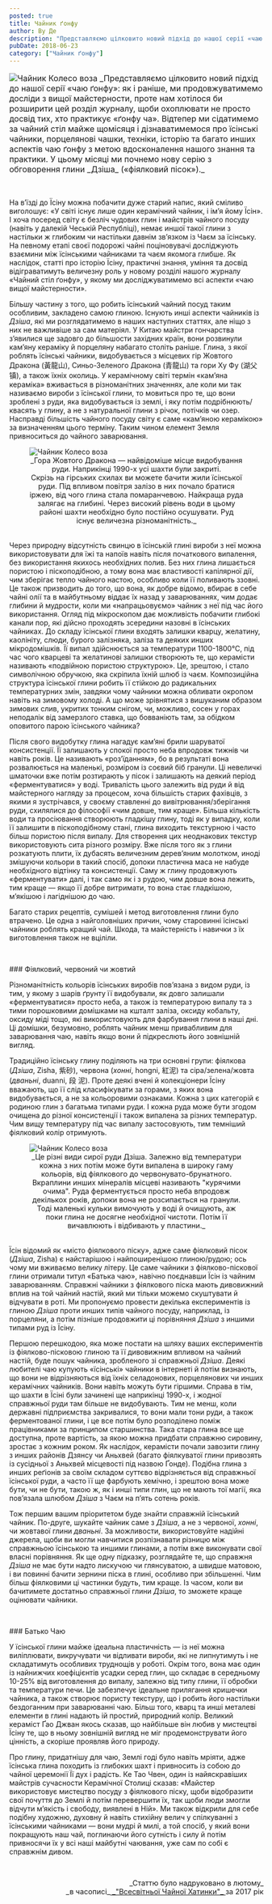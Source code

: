 ```yaml
---
posted: true
title: Чайник ґонфу
author: Ву Де
description: "Представляємо цілковито новий підхід до нашої серії «чаю ґонфу»: як і раніше, ми продовжуватимемо досліди з вищої Майстерності, проте нам хотілося би розширити цей розділ..."
pubDate: 2018-06-23
category: ["Чайник ґонфу"]
---
```



<p style="font-size: 1rem"><Image class="float-right" src={Image1} alt="Чайник Колесо воза" /> _Представляємо цілковито новий підхід до нашої серії «чаю ґонфу»: як і раніше, ми продовжуватимемо досліди з вищої майстерности, проте нам хотілося би розширити цей розділ журналу, щоби охоплювати не просто досвід тих, хто практикує «ґонфу ча». Відтепер ми сідатимемо за чайний стіл майже щомісяця і дізнаватимемося про їсінські чайники, порцелянові чашки, техніки, історію та багато инших аспектів чаю ґонфу з метою вдосконалення нашого знання та практики. У цьому місяці ми почнемо нову серію з обговорення глини _Дзіша_ («фіялковий пісок»)._</p>

<p>&nbsp;</p>

На в’їзді до Їсіну можна побачити дуже старий напис, який сміливо виголошує: «У світі існує лише один керамічний чайник, і ім’я йому Їсін». І хоча посеред світу є безліч чудових глин і майстрів чайного посуду (навіть у далекій Чеській Республіці), немає иншої такої глини з настільки ж глибоким чи настільки давнім зв’язком із Чаєм за їсінську. На певному етапі своєї подорожі чайні поціновувачі досліджують взаємини між їсінськими чайниками та чаєм якомога глибше. Як наслідок, статті про історію Їсіну, практичні знання, уміння та досвід відіграватимуть величезну роль у новому розділі нашого журналу «Чайний стіл ґонфу», у якому ми досліджуватимемо всі аспекти «чаю вищої майстерности».

Більшу частину з того, що робить їсінський чайний посуд таким особливим, закладено самою глиною. Існують инші аспекти чайників із _Дзіша_, які ми розглядатимемо в наших наступних статтях, але ніщо з них не важливіше за сам матеріял. У Китаю майстри гончарства з’явилися ще задовго до більшости західних країн, вони розвинули кам’яну кераміку й порцеляну набагато століть раніше. Глина, з якої роблять їсінські чайники, видобувається з місцевих гір Жовтого Дракона (黃龍山), Синьо-Зеленого Дракона (青龍山) та гори Ху Фу (湖父镇), а також їхніх околиць. У керамічному світі термін «кам’яна кераміка» вживається в різноманітних значеннях, але коли ми так називаємо вироби з їсінської глини, то мовиться про те, що вони зроблені з руди, яка видобувається із землі, і яку потім подрібнюють/квасять у глину, а не з натуральної глини з річок, потічків чи озер. Насправді більшість чайного посуду світу є саме «кам’яною керамікою» за визначенням цього терміну. Таким чином елемент Земля привноситься до чайного заварювання.

<figure style="margin-bottom: 2rem;">
    <Image class="align-center" src={Image2} alt="Чайник Колесо воза" />
    <figcaption style="font-size: 0.9rem; text-align: center;">
            _Гора Жовтого Дракона — найвідоміше місце видобування руди. Наприкінці 1990-х усі шахти були закриті.<br />Скрізь на гірських схилах ви можете бачити жили їсінської руди. Під впливом повітря залізо в них почало братися іржею, від чого глина стала помаранчевою. Найкраща руда залягає на глибині. Через високий рівень води в цьому районі шахти необхідно було постійно осушувати. Руд існує величезна різноманітність._
    </figcaption>
</figure>

Через природну відсутність свинцю в їсінській глині вироби з неї можна використовувати для їжі та напоїв навіть після початкового випалення, без використання якихось необхідних полив. Без них глина лишається пористою і піскоподібною, а тому вона має властивості капілярної дії, чим зберігає тепло чайного настою, особливо коли її поливають ззовні. Це також призводить до того, що вона, як добре відомо, вбирає в себе чайні олії та в майбутньому віддає їх назад у заварюваннях, чим додає глибини й мудрости, коли ми «напрацьовуємо» чайник з неї під час його використання. Огляд під мікроскопом дає можливість побачити глибокі канали пор, які дійсно проходять зсередини назовні в їсінських чайниках. До складу їсінської глини входять залишки кварцу, желатину, каолініту, слюди, бурого залізняка, заліза та деяких инших мікродомішків. Її випал здійснюється за температури 1100-1800°С, під час чого кварцеві та желатинові залишки створюють те, що керамісти називають «подвійною пористою структурою». Це, зрештою, і стало символічною обручкою, яка скріпила їхній шлюб із чаєм. Композиційна структура їсінської глини робить її стійкою до радикальних температурних змін, завдяки чому чайники можна обливати окропом навіть на зимовому холоді. А що може зрівнятися з вишуканим образом зимових слив, укритих тонким снігом, чи, можливо, сосен у горах неподалік від замерзлого ставка, що бовваніють там, за обідком оповитого парою їсінського чайника?

Після свого видобутку глина нагадує кам’яні брили шаруватої консистенції. Її залишають у спокої просто неба впродовж тижнів чи навіть років. Це називають «роз’їданням», бо в результаті вона розвалюється на маленькі, розміром із соєвий біб гранули. Ці невеличкі шматочки вже потім розтирають у пісок і залишають на деякий період «ферментуватися» у воді. Тривалість цього залежить від руди й від майстерного нагляду за процесом, хоча більшість старих фахівців, з якими я зустрічався, у своєму ставленні до вивітрювання/зберігання руди, схилялися до філософії «чим довше, тим краще». Більша кількість води та просіювання створюють гладкішу глину, тоді як у випадку, коли її залишити в піскоподібному стані, глина виходить текстурною і часто більш пористою після випалу. Для створення цих неоднакових текстур використовують сита різного розміру. Вже після того як з глини розкатують плити, їх дубасять величезним дерев’яним молотком, иноді змішуючи кольори в такий спосіб, допоки пластична маса не набуде необхідного відтінку та консистенції. Саму ж глину продовжують «ферментувати» далі, і так само як і з рудою, чим довше вона лежить, тим краще — якщо її добре витримати, то вона стає гладкішою, м’якішою і лагіднішою до чаю.

Багато старих рецептів, сумішей і метод виготовлення глини було втрачено. Це одна з найголовніших причин, чому старовинні їсінські чайники роблять кращий чай. Шкода, та майстерність і навички з їх виготовлення також не вціліли.

<p>&nbsp;</p>
### Фіялковий, червоний чи жовтий

Різноманітність кольорів їсінських виробів пов’язана з видом руди, із тим, у якому з шарів ґрунту її видобували, як довго залишали «ферментуватися» просто неба, а також із температурою випалу та з тими порошковими домішками на кшталт заліза, оксиду кобальту, оксиду міді тощо, які використовують для фарбування глини в наші дні. Ці домішки, безумовно, роблять чайник менш привабливим для заварювання чаю, навіть якщо вони й підкреслють його зовнішній вигляд.

Традиційно їсінську глину поділяють на три основні групи: фіялкова (_Дзіша_, Zisha, 紫砂), червона (_хонні_, hongni, 紅泥) та сіра/зелена/жовта (_дваньні_, duanni, 段 泥). Проте деякі вчені й колекціонери Їсіну вважають, що її слід класифікувати за горами, з яких вона видобувається, а не за кольоровими ознаками. Кожна з цих категорій є родиною глин з багатьма типами руди. І кожна руда може бути згодом очищена до різної консистенції і також випалена за різних температур. Чим вищу температуру під час випалу застосовують, тим темніший фіялковий колір отримують.

<figure style="margin-bottom: 2rem;">
    <Image class="align-center" src={Image3} alt="Чайник Колесо воза" />
    <figcaption style="font-size: 0.9rem; text-align: center;">
            _Це різні види сирої руди Дзіша. Залежно від температури кожна з них потім може бути випалена в широку гаму кольорів, від фіялкового до червонувато-брунатного. Вкраплини инших мінералів місцеві називають "курячими очима". Руда ферментується просто неба впродовж декількох років, допоки вона не розсипається на гранули. Тоді маленькі кульки вимочують у воді й очищують, аж поки глина не досягне необхідної чистоти. Потім її вичавлюють і відбивають у пластини._
    </figcaption>
</figure>

Їсін відомий як «місто фіялкового піску», адже саме фіялковий пісок (_Дзіша_, Zisha) є найстарішою і найпоширенішою глиною/рудою; ось чому ми вживаємо велику літеру. Це саме чайники з фіялково-піскової глини отримали титул «Батька чаю», навічно поєднавши Їсін із чайним заварюванням. Справжні чайники з фіялкового піска мають дивовижний вплив на той чайний настій, який ми тільки можемо скуштувати й відчувати в роті. Ми пропонуємо провести декілька експериментів із глиною _Дзіша_ проти инших типів чайного посуду, наприклад, із порцеляни, а потім пізніше продовжити ці порівняння _Дзіша_ з иншими типами руд із Їсіну.

Першою перешкодою, яка може постати на шляху ваших експериментів із фіялково-пісковою глиною та її дивовижним впливом на чайний настій, буде пошук чайника, зробленого зі справжньої _Дзіша_. Деякі любителі чаю купують «їсінські» чайники в інтернеті й потім визнають, що вони не відрізняються від їхніх селадонових, порцелянових чи инших керамічних чайників. Вони навіть можуть бути гіршими. Справа в тім, що шахти в Їсіні були зачинені ще наприкінці 1990-х, і жодної справжньої руди там більше не видобувають. Тим не менш, коли державні підприємства закривалися, то вони мали тони руди, а також ферментованої глини, і це все потім було розподілено поміж працівниками за принципом старшинства. Така стара глина все ще доступна, проте вартість, за якою можна придбати справжню сировину, зростає з кожним роком. Як наслідок, керамісти почали завозити глину з инших районів Дзянсу чи Аньхвей (багато фіялкуватої глини привозять із сусідньої з Аньхвей місцевості під назвою Ґонде). Подібна глина з инших реґіонів за своїм складом суттєво відрізняється від справжньої їсінської руди, а часто її ще фарбують хемічно, і зрештою вона може бути, чи не бути, такою ж, як і инші типи глин, що не мають тої магії, яка пов’язала шлюбом _Дзіша_ з Чаєм на п’ять сотень років.

Тож першим вашим пріоритетом буде знайти справжній їсінський чайник. По-друге, шукайте чайник саме з _Дзіша_, а не з червоної, _хонні_, чи жовтавої глини _дваньні_. За можливости, використовуйте надійні джерела, щоби ви могли навчитися розпізнавати різницю між справжньою їсінською та иншими глинами, а потім вже виконувати свої власні порівняння. Як ще одну підказку, розглядайте те, що справжня _Дзіша_ не має бути надто лискучою чи глянсуватою, а швидше матовою, і ви повинні бачити зернини піска в глині, особливо при збільшенні. Чим більш фіялковими ці частинки будуть, тим краще. Із часом, коли ви бачитимете достатньо справжньої глини _Дзіша_, то зможете краще оцінювати чайники.

<p>&nbsp;</p>
### Батько Чаю

У їсінської глини майже ідеальна пластичність — із неї можна виліплювати, викручувати чи відливати вироби, які не липнутимуть і не складатимуть особливих труднощів у роботі. Окрім того, вона має один із найнижчих коефіцієнтів усадки серед глин, що складає в середньому 10-25% від виготовлення до випалу, залежно від типу глини, її обробки та температури печи. Це забезпечує ідеальне прилягання кришечки чайника, а також створює пористу текстуру, що і робить його настільки бездоганним при заварюванні чаю. Більш того, кварц та инші металеві елементи в глині надають ій простий, природний колір. Великий кераміст Ґао Джван якось сказав, що найбільше він любив у мистецтві Їсіну те, що в ньому зовнішній вигляд не міг продемонструвати його цінність, а скоріше проявляв його природу.

Про глину, придатнішу для чаю, Землі годі було навіть мріяти, адже їсінська глина походить із глибоких шахт і привносить із собою до чайної церемонії Її дух і радість. Ке Тао Чвен, один із найяскравіших майстрів сучасности Керамічної Столиці сказав: «Майстер використовує мистецтво посуду з фіялкового піску, щоби відобразити свої почуття до Землі й потім перевершити їх, так щоби люди змогли відчути м’якість і свободу, виявлені в Ній». Ми також відкрили для себе подібну художню, духовну й навіть стихійну велич у спілкуванні з їсінськими чайниками — вони мудрі й милі, а той спосіб, у який вони покращують наш чай, поглинаючи його сутність і силу й потім привносячи їх у всі наші майбутні чаювання, уже сам по собі є справжнім дивом.

<p>&nbsp;</p>
<p align="right" style="font-size: 0.9rem;">_Статтю було надруковано в лютому_<br />_в часописі_<a title="globalteahut.org" href="http://www.globalteahut.org/" target="blank" rel="noopener"> _"Всесвітньої Чайної Хатинки"_ </a>за 2017 рік</p>